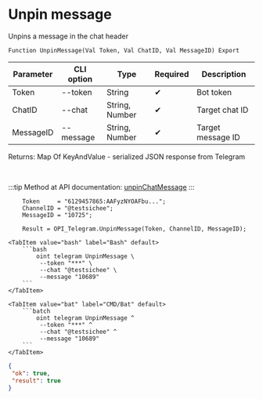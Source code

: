 ﻿---
sidebar_position: 5
---


# Unpin message
 Unpins a message in the chat header



`Function UnpinMessage(Val Token, Val ChatID, Val MessageID) Export`

  | Parameter | CLI option | Type | Required | Description |
  |-|-|-|-|-|
  | Token | --token | String | &#x2714; | Bot token |
  | ChatID | --chat | String, Number | &#x2714; | Target chat ID |
  | MessageID | --message | String, Number | &#x2714; | Target message ID |

  
  Returns:  Map Of KeyAndValue - serialized JSON response from Telegram

<br/>

:::tip
Method at API documentation: [unpinChatMessage](https://core.telegram.org/bots/api#unpinchatmessage)
:::
<br/>


```bsl title="1C:Enterprise/OneScript code example"
    Token     = "6129457865:AAFyzNYOAFbu...";
    ChannelID = "@testsichee";
    MessageID = "10725";

    Result = OPI_Telegram.UnpinMessage(Token, ChannelID, MessageID);
```
 

 <Tabs>
  
    <TabItem value="bash" label="Bash" default>
        ```bash
            oint telegram UnpinMessage \
             --token "***" \
             --chat "@testsichee" \
             --message "10689"
        ```
    </TabItem>
  
    <TabItem value="bat" label="CMD/Bat" default>
        ```batch
            oint telegram UnpinMessage ^
             --token "***" ^
             --chat "@testsichee" ^
             --message "10689"
        ```
    </TabItem>
</Tabs>


```json title="Result"
{
 "ok": true,
 "result": true
}
```
